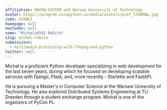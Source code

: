 ```yaml
---
affiliation: MACRO-SYSTEM and Warsaw University of Technology
avatar: https://program.europython.eu/media/avatars/prof_lCHNRNw.jpg
code: GV9BKJ
homepage: null
mastodon: null
name: "Micha\u0142 Rokita"
slug: michal-rokita
submissions:
  - multimedia-processing-with-ffmpeg-and-python
twitter: null
---
```


Michał is a proficient Python developer specializing in web development for the
last seven years, during which he focused on developing scalable services with
Django, Flask, and, more recently - Starlette and FastAPI.

He is pursuing a Master's in Computer Science at the Warsaw University of
Technology. He also explored Distributed Systems Engineering at TU Dresden
through a student exchange program. Michał is one of the organizers of PyCon PL.
